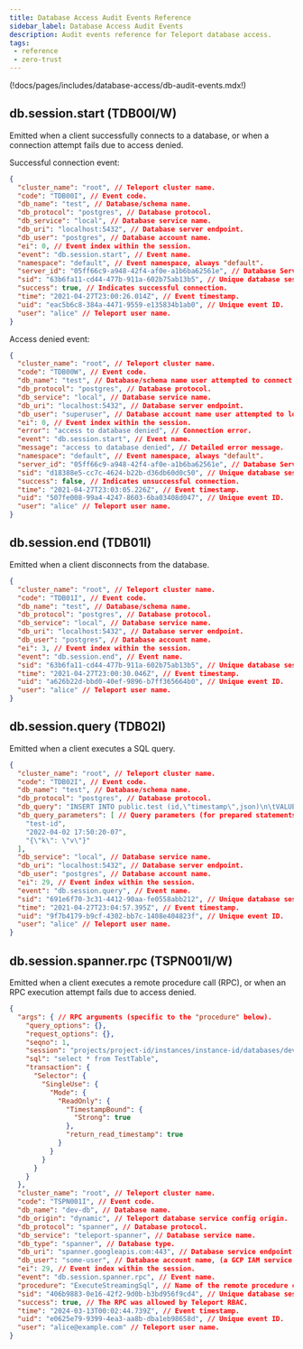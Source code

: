 ```yaml
---
title: Database Access Audit Events Reference
sidebar_label: Database Access Audit Events
description: Audit events reference for Teleport database access.
tags:
 - reference
 - zero-trust
---
```



(!docs/pages/includes/database-access/db-audit-events.mdx!)

## db.session.start (TDB00I/W)

Emitted when a client successfully connects to a database, or when a connection
attempt fails due to access denied.

Successful connection event:

```json
{
  "cluster_name": "root", // Teleport cluster name.
  "code": "TDB00I", // Event code.
  "db_name": "test", // Database/schema name.
  "db_protocol": "postgres", // Database protocol.
  "db_service": "local", // Database service name.
  "db_uri": "localhost:5432", // Database server endpoint.
  "db_user": "postgres", // Database account name.
  "ei": 0, // Event index within the session.
  "event": "db.session.start", // Event name.
  "namespace": "default", // Event namespace, always "default".
  "server_id": "05ff66c9-a948-42f4-af0e-a1b6ba62561e", // Database Service host ID.
  "sid": "63b6fa11-cd44-477b-911a-602b75ab13b5", // Unique database session ID.
  "success": true, // Indicates successful connection.
  "time": "2021-04-27T23:00:26.014Z", // Event timestamp.
  "uid": "eac5b6c8-384a-4471-9559-e135834b1ab0", // Unique event ID.
  "user": "alice" // Teleport user name.
}
```

Access denied event:

```json
{
  "cluster_name": "root", // Teleport cluster name.
  "code": "TDB00W", // Event code.
  "db_name": "test", // Database/schema name user attempted to connect to.
  "db_protocol": "postgres", // Database protocol.
  "db_service": "local", // Database service name.
  "db_uri": "localhost:5432", // Database server endpoint.
  "db_user": "superuser", // Database account name user attempted to log in as.
  "ei": 0, // Event index within the session.
  "error": "access to database denied", // Connection error.
  "event": "db.session.start", // Event name.
  "message": "access to database denied", // Detailed error message.
  "namespace": "default", // Event namespace, always "default".
  "server_id": "05ff66c9-a948-42f4-af0e-a1b6ba62561e", // Database Service host ID.
  "sid": "d18388e5-cc7c-4624-b22b-d36db60d0c50", // Unique database session ID.
  "success": false, // Indicates unsuccessful connection.
  "time": "2021-04-27T23:03:05.226Z", // Event timestamp.
  "uid": "507fe008-99a4-4247-8603-6ba03408d047", // Unique event ID.
  "user": "alice" // Teleport user name.
}
```

## db.session.end (TDB01I)

Emitted when a client disconnects from the database.

```json
{
  "cluster_name": "root", // Teleport cluster name.
  "code": "TDB01I", // Event code.
  "db_name": "test", // Database/schema name.
  "db_protocol": "postgres", // Database protocol.
  "db_service": "local", // Database service name.
  "db_uri": "localhost:5432", // Database server endpoint.
  "db_user": "postgres", // Database account name.
  "ei": 3, // Event index within the session.
  "event": "db.session.end", // Event name.
  "sid": "63b6fa11-cd44-477b-911a-602b75ab13b5", // Unique database session ID.
  "time": "2021-04-27T23:00:30.046Z", // Event timestamp.
  "uid": "a626b22d-bbd0-40ef-9896-b7ff365664b0", // Unique event ID.
  "user": "alice" // Teleport user name.
}
```

## db.session.query (TDB02I)

Emitted when a client executes a SQL query.

```json
{
  "cluster_name": "root", // Teleport cluster name.
  "code": "TDB02I", // Event code.
  "db_name": "test", // Database/schema name.
  "db_protocol": "postgres", // Database protocol.
  "db_query": "INSERT INTO public.test (id,\"timestamp\",json)\n\tVALUES ($1,$2,$3)", // Query text.
  "db_query_parameters": [ // Query parameters (for prepared statements).
    "test-id",
    "2022-04-02 17:50:20-07",
    "{\"k\": \"v\"}"
  ],
  "db_service": "local", // Database service name.
  "db_uri": "localhost:5432", // Database server endpoint.
  "db_user": "postgres", // Database account name.
  "ei": 29, // Event index within the session.
  "event": "db.session.query", // Event name.
  "sid": "691e6f70-3c31-4412-90aa-fe0558abb212", // Unique database session ID.
  "time": "2021-04-27T23:04:57.395Z", // Event timestamp.
  "uid": "9f7b4179-b9cf-4302-bb7c-1408e404823f", // Unique event ID.
  "user": "alice" // Teleport user name.
}
```

## db.session.spanner.rpc (TSPN001I/W)

Emitted when a client executes a remote procedure call (RPC), or when an RPC
execution attempt fails due to access denied.

```json
{
  "args": { // RPC arguments (specific to the "procedure" below).
    "query_options": {},
    "request_options": {},
    "seqno": 1,
    "session": "projects/project-id/instances/instance-id/databases/dev-db/sessions/ABCDEF1234567890",
    "sql": "select * from TestTable",
    "transaction": {
      "Selector": {
        "SingleUse": {
          "Mode": {
            "ReadOnly": {
              "TimestampBound": {
                "Strong": true
              },
              "return_read_timestamp": true
            }
          }
        }
      }
    }
  },
  "cluster_name": "root", // Teleport cluster name.
  "code": "TSPN001I", // Event code.
  "db_name": "dev-db", // Database name.
  "db_origin": "dynamic", // Teleport database service config origin.
  "db_protocol": "spanner", // Database protocol.
  "db_service": "teleport-spanner", // Database service name.
  "db_type": "spanner", // Database type.
  "db_uri": "spanner.googleapis.com:443", // Database service endpoint.
  "db_user": "some-user", // Database account name, (a GCP IAM service account name without its @<project>.iam.gserviceaccount.com suffix).
  "ei": 29, // Event index within the session.
  "event": "db.session.spanner.rpc", // Event name.
  "procedure": "ExecuteStreamingSql", // Name of the remote procedure call (RPC).
  "sid": "406b9883-0e16-42f2-9d0b-b3bd956f9cd4", // Unique database session ID.
  "success": true, // The RPC was allowed by Teleport RBAC.
  "time": "2024-03-13T00:02:44.739Z", // Event timestamp.
  "uid": "e0625e79-9399-4ea3-aa8b-dba1eb98658d", // Unique event ID.
  "user": "alice@example.com" // Teleport user name.
}
```
